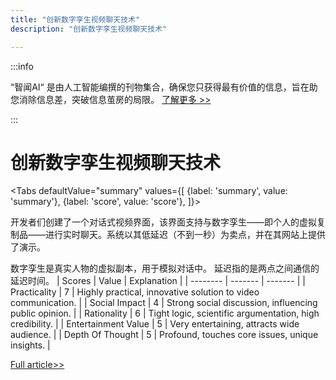 ```yaml
---
title: "创新数字孪生视频聊天技术"
description: "创新数字孪生视频聊天技术"

---
```



:::info

“智闻AI“ 是由人工智能编撰的刊物集合，确保您只获得最有价值的信息，旨在助您消除信息差，突破信息茧房的局限。  [了解更多 >>](/)

:::

# 创新数字孪生视频聊天技术


<Tabs
	defaultValue="summary"
	values={[
	{label: 'summary', value: 'summary'},
	{label: 'score', value: 'score'},
]}>
<TabItem value="summary">


开发者们创建了一个对话式视频界面，该界面支持与数字孪生——即个人的虚拟复制品——进行实时聊天。系统以其低延迟（不到一秒）为卖点，并在其网站上提供了演示。

数字孪生是真实人物的虚拟副本，用于模拟对话中。
延迟指的是两点之间通信的延迟时间。
</TabItem>
<TabItem value="score">
	| Scores     | Value   | Explanation |
	| -------- | ------- | ------- |
	| Practicality  | 7    | Highly practical, innovative solution to video communication.    |
	| Social Impact | 4     | Strong social discussion, influencing public opinion.    |
	| Rationality    | 6    | Tight logic, scientific argumentation, high credibility.    |
	| Entertainment Value    | 5    | Very entertaining, attracts wide audience.    |
	| Depth Of Thought    | 5    | Profound, touches core issues, unique insights.    |
</TabItem>
</Tabs>

[Full article>>](https://www.producthunt.com/posts/conversational-replicas-by-tavus)
